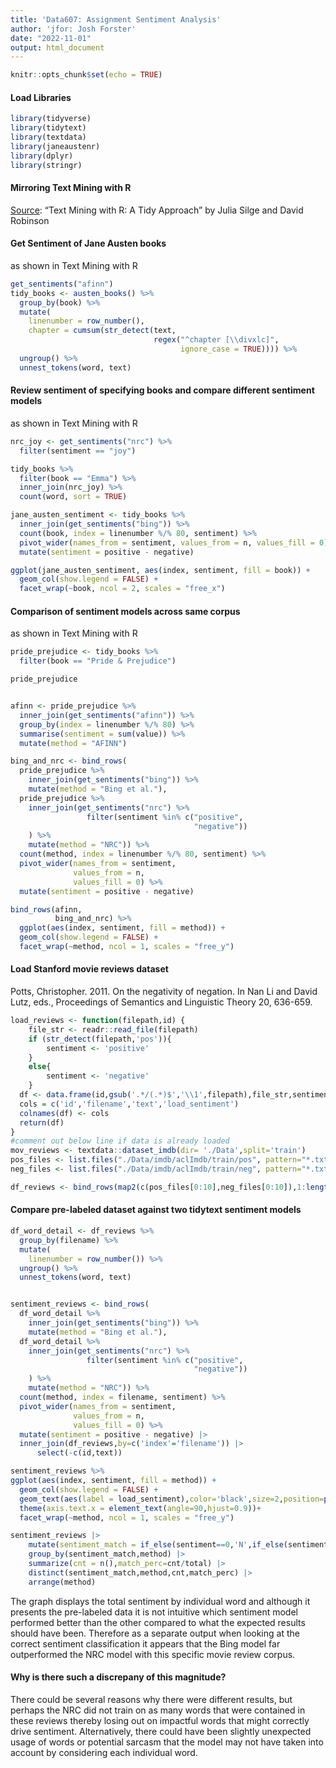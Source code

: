 ```yaml
---
title: 'Data607: Assignment Sentiment Analysis'
author: 'jfor: Josh Forster'
date: "2022-11-01"
output: html_document
---
```


```r
knitr::opts_chunk$set(echo = TRUE)
```

#### Load Libraries

```r
library(tidyverse)
library(tidytext)
library(textdata)
library(janeaustenr)
library(dplyr)
library(stringr)
```

#### Mirroring Text Mining with R

[Source](https://www.tidytextmining.com/sentiment.html): "Text Mining with R: A Tidy Approach" by Julia Silge and David Robinson 

#### Get Sentiment of Jane Austen books 
as shown in Text Mining with R
```r

get_sentiments("afinn")
tidy_books <- austen_books() %>%
  group_by(book) %>%
  mutate(
    linenumber = row_number(),
    chapter = cumsum(str_detect(text, 
                                regex("^chapter [\\divxlc]", 
                                      ignore_case = TRUE)))) %>%
  ungroup() %>%
  unnest_tokens(word, text)
```


#### Review sentiment of specifying books and compare different sentiment models
as shown in Text Mining with R
```r
nrc_joy <- get_sentiments("nrc") %>% 
  filter(sentiment == "joy")

tidy_books %>%
  filter(book == "Emma") %>%
  inner_join(nrc_joy) %>%
  count(word, sort = TRUE)

jane_austen_sentiment <- tidy_books %>%
  inner_join(get_sentiments("bing")) %>%
  count(book, index = linenumber %/% 80, sentiment) %>%
  pivot_wider(names_from = sentiment, values_from = n, values_fill = 0) %>% 
  mutate(sentiment = positive - negative)

ggplot(jane_austen_sentiment, aes(index, sentiment, fill = book)) +
  geom_col(show.legend = FALSE) +
  facet_wrap(~book, ncol = 2, scales = "free_x")
```


#### Comparison of sentiment models across same corpus
as shown in Text Mining with R
```r


pride_prejudice <- tidy_books %>% 
  filter(book == "Pride & Prejudice")

pride_prejudice


afinn <- pride_prejudice %>% 
  inner_join(get_sentiments("afinn")) %>% 
  group_by(index = linenumber %/% 80) %>% 
  summarise(sentiment = sum(value)) %>% 
  mutate(method = "AFINN")

bing_and_nrc <- bind_rows(
  pride_prejudice %>% 
    inner_join(get_sentiments("bing")) %>%
    mutate(method = "Bing et al."),
  pride_prejudice %>% 
    inner_join(get_sentiments("nrc") %>% 
                 filter(sentiment %in% c("positive", 
                                         "negative"))
    ) %>%
    mutate(method = "NRC")) %>%
  count(method, index = linenumber %/% 80, sentiment) %>%
  pivot_wider(names_from = sentiment,
              values_from = n,
              values_fill = 0) %>% 
  mutate(sentiment = positive - negative)

bind_rows(afinn, 
          bing_and_nrc) %>%
  ggplot(aes(index, sentiment, fill = method)) +
  geom_col(show.legend = FALSE) +
  facet_wrap(~method, ncol = 1, scales = "free_y")
```


#### Load Stanford movie reviews dataset
Potts, Christopher. 2011. On the negativity of negation. In Nan Li and
David Lutz, eds., Proceedings of Semantics and Linguistic Theory 20,
636-659.
```r
load_reviews <- function(filepath,id) {
    file_str <- readr::read_file(filepath)
    if (str_detect(filepath,'pos')){
        sentiment <- 'positive'
    }
    else{
        sentiment <- 'negative'
    }
  df <- data.frame(id,gsub('.*/(.*)$','\\1',filepath),file_str,sentiment)
  cols = c('id','filename','text','load_sentiment')
  colnames(df) <- cols
  return(df)
}
#comment out below line if data is already loaded
mov_reviews <- textdata::dataset_imdb(dir= './Data',split='train')
pos_files <- list.files("./Data/imdb/aclImdb/train/pos", pattern="*.txt", full.names=TRUE)[1:10]
neg_files <- list.files("./Data/imdb/aclImdb/train/neg", pattern="*.txt", full.names=TRUE)[1:10]

df_reviews <- bind_rows(map2(c(pos_files[0:10],neg_files[0:10]),1:length(c(pos_files,neg_files)), load_reviews))
```

#### Compare pre-labeled dataset against two tidytext sentiment models

```r
df_word_detail <- df_reviews %>%
  group_by(filename) %>%
  mutate(
    linenumber = row_number()) %>%
  ungroup() %>%
  unnest_tokens(word, text)


sentiment_reviews <- bind_rows(
  df_word_detail %>% 
    inner_join(get_sentiments("bing")) %>%
    mutate(method = "Bing et al."),
  df_word_detail %>% 
    inner_join(get_sentiments("nrc") %>% 
                 filter(sentiment %in% c("positive", 
                                         "negative"))
    ) %>%
    mutate(method = "NRC")) %>%
  count(method, index = filename, sentiment) %>%
  pivot_wider(names_from = sentiment,
              values_from = n,
              values_fill = 0) %>% 
  mutate(sentiment = positive - negative) |>
  inner_join(df_reviews,by=c('index'='filename')) |>
      select(-c(id,text))

sentiment_reviews %>%
ggplot(aes(index, sentiment, fill = method)) +
  geom_col(show.legend = FALSE) +
  geom_text(aes(label = load_sentiment),color='black',size=2,position=position_dodge(.9))+
  theme(axis.text.x = element_text(angle=90,hjust=0.9))+
  facet_wrap(~method, ncol = 1, scales = "free_y")

sentiment_reviews |>
    mutate(sentiment_match = if_else(sentiment==0,'N',if_else(sentiment<0,if_else(load_sentiment=='negative','Y','N'),if_else(load_sentiment=='positive','Y','N'))),total = n()/2) |> 
    group_by(sentiment_match,method) |>
    summarize(cnt = n(),match_perc=cnt/total) |>
    distinct(sentiment_match,method,cnt,match_perc) |>
    arrange(method)

```

The graph displays the total sentiment by individual word and although it presents the pre-labeled data it is not intuitive which sentiment model performed better than the other compared to what the expected results should have been. Therefore as a separate output when looking at the correct sentiment classification it appears that the Bing model far outperformed the NRC model with this specific movie review corpus. 

#### Why is there such a discrepany of this magnitude?

There could be several reasons why there were different results, but perhaps the NRC did not train on as many words that were contained in these reviews thereby losing out on impactful words that might correctly drive sentiment. Alternatively, there could have been slightly unexpected usage of words or potential sarcasm that the model may not have taken into account by considering each individual word.

